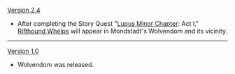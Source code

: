 {{Change History/Header}}
[[Version 2.4]]
* After completing the Story Quest "[[Lupus Minor Chapter]]: Act I," [[Riftwolves#Types|Rifthound Whelps]] will appear in Mondstadt's Wolvendom and its vicinity.
----
[[Version 1.0]]
* Wolvendom was released.